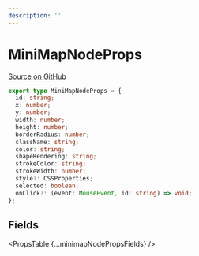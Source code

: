 ```yaml
---
description: ''
---
```



# MiniMapNodeProps

[Source on GitHub](https://github.com/xyflow/xyflow/blob/487b13c9ad8903789f56c6fcfd8222f9cb74b812/packages/react/src/additional-components/MiniMap/types.ts/#L60)

```ts
export type MiniMapNodeProps = {
  id: string;
  x: number;
  y: number;
  width: number;
  height: number;
  borderRadius: number;
  className: string;
  color: string;
  shapeRendering: string;
  strokeColor: string;
  strokeWidth: number;
  style?: CSSProperties;
  selected: boolean;
  onClick?: (event: MouseEvent, id: string) => void;
};
```

## Fields

<PropsTable {...minimapNodePropsFields} />
